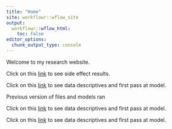 ```yaml
---
title: "Home"
site: workflowr::wflow_site
output:
  workflowr::wflow_html:
    toc: false
editor_options:
  chunk_output_type: console
---
```


Welcome to my research website.

Click on this [link](https://aineduffy.github.io/DG_WF/siderdata_intial.html) to see side effect results.

Click on this [link](https://aineduffy.github.io/DG_WF/Drug_dataset_SIDER2.html) to see data descriptives and first pass at model.

Previous version of files and models ran

Click on this [link](https://aineduffy.github.io/DG_WF/Drug_dataset_V1.html) to see data descriptives and first pass at model.

Click on this [link](https://aineduffy.github.io/DG_WF/Drug_dataset_V2.html) to see data descriptives and first pass at model.
